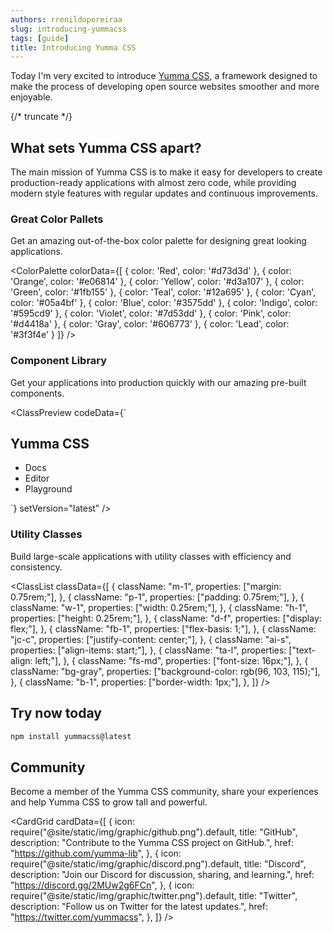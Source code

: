 ```yaml
---
authors: rrenildopereiraa
slug: introducing-yummacss
tags: [guide]
title: Introducing Yumma CSS
---
```



Today I'm very excited to introduce [Yumma CSS](https://github.com/yumma-lib/yumma-css), a framework designed to make the process of developing open source websites smoother and more enjoyable.

{/* truncate */}

## What sets Yumma CSS apart?

The main mission of Yumma CSS is to make it easy for developers to create production-ready applications with almost zero code, while providing modern style features with regular updates and continuous improvements.

### Great Color Pallets

Get an amazing out-of-the-box color palette for designing great looking applications.

<ColorPalette
  colorData={[
    {
      color: 'Red',
      color: '#d73d3d'
    },
    {
      color: 'Orange',
      color: '#e06814'
    },
    {
      color: 'Yellow',
      color: '#d3a107'
    },
    {
      color: 'Green',
      color: '#1fb155'
    },
    {
      color: 'Teal',
      color: '#12a695'
    },
    {
      color: 'Cyan',
      color: '#05a4bf'
    },
    {
      color: 'Blue',
      color: '#3575dd'
    },
    {
      color: 'Indigo',
      color: '#595cd9'
    },
    {
      color: 'Violet',
      color: '#7d53dd'
    },
    {
      color: 'Pink',
      color: '#d4418a'
    },
    {
      color: 'Gray',
      color: '#606773'
    },
    {
      color: 'Lead',
      color: '#3f3f4e'
    }
  ]}
/>

### Component Library

Get your applications into production quickly with our amazing pre-built components.

<ClassPreview
  codeData={`<div>
    <nav class="bg-d-blue-5 nav">
      <h1 class="t-white">Yumma CSS</h1>
      <div class="sm:d-none">
        <IoMenu class="c-p dim-6 t-white" />
      </div>
      <ul class="d-none sm:d-f">
        <li class="fw-600 ml-1 t-white"><a>Docs</a></li>
        <li class="fw-600 ml-1 t-white"><a>Editor</a></li>
        <li class="fw-600 ml-1 t-white"><a>Playground</a></li>
      </ul>
    </nav>
  </div>`}
  setVersion="latest"
/>

### Utility Classes

Build large-scale applications with utility classes with efficiency and consistency.

<ClassList
  classData={[
    {
      className: "m-1",
      properties: ["margin: 0.75rem;"],
    },
    {
      className: "p-1",
      properties: ["padding: 0.75rem;"],
    },
    {
      className: "w-1",
      properties: ["width: 0.25rem;"],
    },
    {
      className: "h-1",
      properties: ["height: 0.25rem;"],
    },
    {
      className: "d-f",
      properties: ["display: flex;"],
    },
    {
      className: "fb-1",
      properties: ["flex-basis: 1;"],
    },
    {
      className: "jc-c",
      properties: ["justify-content: center;"],
    },
    {
      className: "ai-s",
      properties: ["align-items: start;"],
    },
    {
      className: "ta-l",
      properties: ["text-align: left;"],
    },
    {
      className: "fs-md",
      properties: ["font-size: 16px;"],
    },
    {
      className: "bg-gray",
      properties: ["background-color: rgb(96, 103, 115);"],
    },
    {
      className: "b-1",
      properties: ["border-width: 1px;"],
    },
  ]}
/>

## Try now today

```bash
npm install yummacss@latest
```

## Community

Become a member of the Yumma CSS community, share your experiences and help Yumma CSS to grow tall and powerful.

<CardGrid
  cardData={[
    {
      icon: require("@site/static/img/graphic/github.png").default,
      title: "GitHub",
      description: "Contribute to the Yumma CSS project on GitHub.",
      href: "https://github.com/yumma-lib",
    },
    {
      icon: require("@site/static/img/graphic/discord.png").default,
      title: "Discord",
      description: "Join our Discord for discussion, sharing, and learning.",
      href: "https://discord.gg/2MUw2g6FCn",
    },
    {
      icon: require("@site/static/img/graphic/twitter.png").default,
      title: "Twitter",
      description: "Follow us on Twitter for the latest updates.",
      href: "https://twitter.com/yummacss",
    },
  ]}
/>
